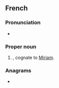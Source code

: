 ==French==

===Pronunciation===
* {{fr-IPA}}

===Proper noun===
{{fr-proper noun}}

# {{given name|female|lang=fr}}, cognate to [[Miriam]].

===Anagrams===
* {{l|fr|Miryam}}